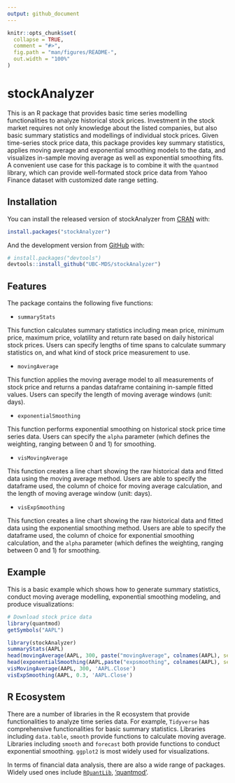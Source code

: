 ```yaml
---
output: github_document
---
```


<!-- README.md is generated from README.Rmd. Please edit that file -->

```r
knitr::opts_chunk$set(
  collapse = TRUE,
  comment = "#>",
  fig.path = "man/figures/README-",
  out.width = "100%"
)
```

# stockAnalyzer

<!-- badges: start -->
<!-- badges: end -->

This is an R package that provides basic time series modelling functionalities to analyze historical stock prices. Investment in the stock market requires not only knowledge about the listed companies, but also basic summary statistics and modellings of individual stock prices. Given time-series stock price data, this package provides key summary statistics, applies moving average and exponential smoothing models to the data, and visualizes in-sample moving average as well as exponential smoothing fits. A convenient use case for this package is to combine it with the `quantmod` library, which can provide well-formated stock price data from Yahoo Finance dataset with customized date range setting.

## Installation

You can install the released version of stockAnalyzer from [CRAN](https://CRAN.R-project.org) with:

``` r
install.packages("stockAnalyzer")
```

And the development version from [GitHub](https://github.com/) with:

``` r
# install.packages("devtools")
devtools::install_github("UBC-MDS/stockAnalyzer")
```

## Features

The package contains the following five functions:

- `summaryStats`

This function calculates summary statistics including mean price, minimum price, maximum price, volatility and return rate based on daily historical stock prices.
Users can specify lengths of time spans to calculate summary statistics on, and what kind of stock price measurement to use.

- `movingAverage`

This function applies the moving average model to all measurements of stock price and returns a pandas dataframe containing in-sample fitted values. Users can specify the length of moving average windows (unit: days).

- `exponentialSmoothing`

This function performs exponential smoothing on historical stock price time series data. Users can specify the `alpha` parameter (which defines the weighting, ranging between 0 and 1) for smoothing.

- `visMovingAverage`

This function creates a line chart showing the raw historical data and fitted data using the moving average method. Users are able to specify the dataframe used, the column of choice for moving average calculation, and the length of moving average window (unit: days).

- `visExpSmoothing`

This function creates a line chart showing the raw historical data and fitted data using the exponential smoothing method. Users are able to specify the dataframe used, the column of choice for exponential smoothing calculation, and the `alpha` parameter (which defines the weighting, ranging between 0 and 1) for smoothing.

## Example

This is a basic example which shows how to generate summary statistics, conduct moving average modelling, exponential smoothing modeling, and produce visualizations:

```r
# Download stock price data
library(quantmod)
getSymbols("AAPL")

library(stockAnalyzer)
summaryStats(AAPL)
head(movingAverage(AAPL, 300, paste("movingAverage", colnames(AAPL), sep="_")))
head(exponentialSmoothing(AAPL,paste("expsmoothing", colnames(AAPL), sep="_"), 0.3))
visMovingAverage(AAPL, 300, 'AAPL.Close')
visExpSmoothing(AAPL, 0.3, 'AAPL.Close')
```

## R Ecosystem

There are a number of libraries in the R ecosystem that provide functionalities to analyze time series data. For example, `Tidyverse` has comprehensive functionalities for basic summary statistics. Libraries including `data.table`, `smooth` provide functions to calculate moving average. Libraries including `smooth` and `forecast` both provide functions to conduct exponential smoothing. `ggplot2` is most widely used for visualizations. 

In terms of financial data analysis, there are also a wide range of packages. Widely used ones include [`RQuantLib`](https://cran.r-project.org/web/packages/RQuantLib/index.html), ['quantmod'](https://cran.r-project.org/web/packages/quantmod/index.html). 
